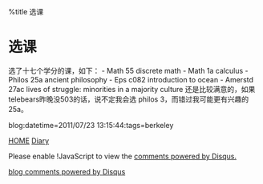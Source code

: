 %title 选课 


= 选课 =

选了十七个学分的课，如下：
- Math 55 discrete math
- Math 1a calculus
- Philos 25a ancient philosophy
- Eps c082 introduction to ocean
- Amerstd 27ac lives of struggle: minorities in a majority culture
还是比较满意的，如果telebears昨晚没503的话，说不定我会选 philos 3，而错过我可能更有兴趣的25a。

blog:datetime=2011/07/23 13:15:44:tags=berkeley

[[../index|HOME]]   [[diary|Diary]]

<div id="disqus_thread"></div>
<script type="text/javascript" src="comment.js">
</script>
<noscript>Please enable !JavaScript to view the <a href="http://disqus.com/?ref_noscript">comments powered by Disqus.</a></noscript>
<a href="http://disqus.com" class="dsq-brlink">blog comments powered by <span class="logo-disqus">Disqus</span></a>
<script type="text/javascript" src="count.js">
</script>
